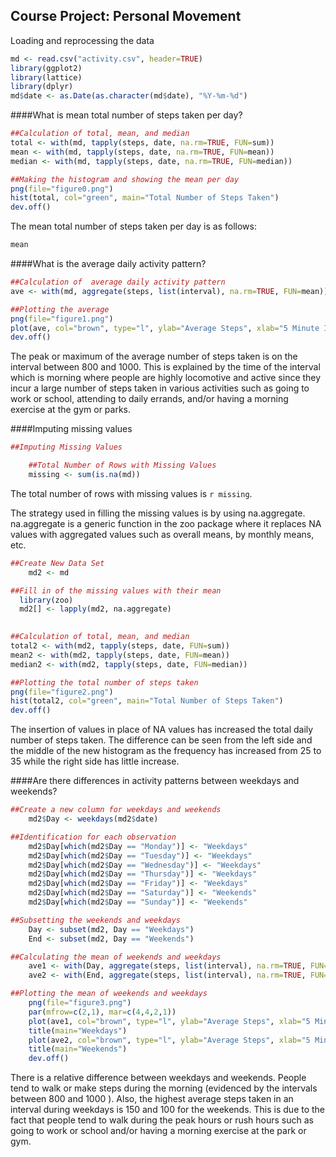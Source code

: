 ## Course Project: Personal Movement 
Loading and reprocessing the data
```{r, echo=TRUE, results="hide", cache=TRUE}
md <- read.csv("activity.csv", header=TRUE)
library(ggplot2)
library(lattice)
library(dplyr)
md$date <- as.Date(as.character(md$date), "%Y-%m-%d")
```

####What is mean total number of steps taken per day?
```{r Calculation, echo=TRUE, cache=TRUE }
##Calculation of total, mean, and median
total <- with(md, tapply(steps, date, na.rm=TRUE, FUN=sum))
mean <- with(md, tapply(steps, date, na.rm=TRUE, FUN=mean))
median <- with(md, tapply(steps, date, na.rm=TRUE, FUN=median))

##Making the histogram and showing the mean per day
png(file="figure0.png")
hist(total, col="green", main="Total Number of Steps Taken")
dev.off()
```


The mean total number of steps taken per day is as follows: 
```{r mean, echo=TRUE, cache=FALSE}
mean
```
####What is the average daily activity pattern?
```{r Average, echo=TRUE, cache=TRUE}
##Calculation of  average daily activity pattern
ave <- with(md, aggregate(steps, list(interval), na.rm=TRUE, FUN=mean))

##Plotting the average
png(file="figure1.png")
plot(ave, col="brown", type="l", ylab="Average Steps", xlab="5 Minute Interval")
dev.off()
```


The peak or maximum of the average number of steps taken is on the interval between 800 and 1000. This is explained by the time of the interval which is morning where people are highly locomotive and active since they incur a large number of steps taken in various activities such as going to work or school, attending to daily errands, and/or having a morning exercise at the gym or parks.




####Imputing missing values
```{r total number of missing values, echo=TRUE, result="hide", cache=TRUE}
##Imputing Missing Values

	##Total Number of Rows with Missing Values
	missing <- sum(is.na(md))
```
The total number of rows with missing values is `r missing`.

The strategy used in filling the missing values is by using na.aggregate. na.aggregate is a generic function in the zoo package where it replaces NA values with aggregated values such as overall means, by monthly means, etc. 
```{r NA replacement, echo=TRUE, results="hide", cache=TRUE}
##Create New Data Set
	md2 <- md

##Fill in of the missing values with their mean
  library(zoo)
  md2[] <- lapply(md2, na.aggregate) 
	
```

```{r new results, echo=TRUE, cache=TRUE}
##Calculation of total, mean, and median
total2 <- with(md2, tapply(steps, date, FUN=sum))
mean2 <- with(md2, tapply(steps, date, FUN=mean))
median2 <- with(md2, tapply(steps, date, FUN=median))

##Plotting the total number of steps taken
png(file="figure2.png")
hist(total2, col="green", main="Total Number of Steps Taken")
dev.off()
```

The insertion of values in place of NA values has increased the total daily number of steps taken. The difference can be seen from the left side and the middle of the new histogram as the frequency has increased from 25 to 35 while the right side has little increase.  




####Are there differences in activity patterns between weekdays and weekends?
```{r differences, echo=TRUE, cache=TRUE}
##Create a new column for weekdays and weekends
	md2$Day <- weekdays(md2$date)

##Identification for each observation
	md2$Day[which(md2$Day == "Monday")] <- "Weekdays"
	md2$Day[which(md2$Day == "Tuesday")] <- "Weekdays"
	md2$Day[which(md2$Day == "Wednesday")] <- "Weekdays"
	md2$Day[which(md2$Day == "Thursday")] <- "Weekdays"
	md2$Day[which(md2$Day == "Friday")] <- "Weekdays"
	md2$Day[which(md2$Day == "Saturday")] <- "Weekends"
	md2$Day[which(md2$Day == "Sunday")] <- "Weekends"

##Subsetting the weekends and weekdays
	Day <- subset(md2, Day == "Weekdays")
	End <- subset(md2, Day == "Weekends")

##Calculating the mean of weekends and weekdays
	ave1 <- with(Day, aggregate(steps, list(interval), na.rm=TRUE, FUN=mean))
	ave2 <- with(End, aggregate(steps, list(interval), na.rm=TRUE, FUN=mean))

##Plotting the mean of weekends and weekdays
	png(file="figure3.png")
	par(mfrow=c(2,1), mar=c(4,4,2,1))
	plot(ave1, col="brown", type="l", ylab="Average Steps", xlab="5 Minute Interval")
	title(main="Weekdays")
	plot(ave2, col="brown", type="l", ylab="Average Steps", xlab="5 Minute Interval")
	title(main="Weekends")
	dev.off()
```


There is a relative difference between weekdays and weekends. People tend to walk or make steps during the morning (evidenced by the intervals between 800 and 1000 ). Also, the highest average steps taken in an interval during weekdays is 150 and 100 for the weekends. This is due to the fact that people tend to walk during the peak hours or rush hours such as going to work or school and/or having a morning exercise at the park or gym. 